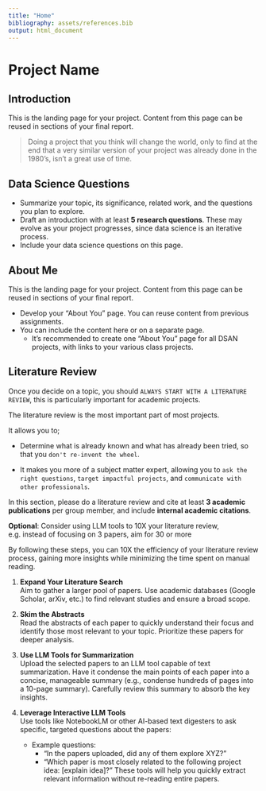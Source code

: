 ```yaml
---
title: "Home"
bibliography: assets/references.bib
output: html_document
---
```


# Project Name

## Introduction

This is the landing page for your project. Content from this page can be reused in sections of your final report.

> Doing a project that you think will change the world, only to find at the end that a very similar version of your project was already done in the 1980's, isn't a great use of time.

## Data Science Questions

-   Summarize your topic, its significance, related work, and the questions you plan to explore.
-   Draft an introduction with at least **5 research questions**. These may evolve as your project progresses, since data science is an iterative process.
-   Include your data science questions on this page.

## About Me

This is the landing page for your project. Content from this page can be reused in sections of your final report.

-   Develop your "About You" page. You can reuse content from previous assignments.
-   You can include the content here or on a separate page.
    -   It’s recommended to create one "About You" page for all DSAN projects, with links to your various class projects.

## Literature Review

Once you decide on a topic, you should `ALWAYS START WITH A LITERATURE REVIEW`, this is particularly important for academic projects.

The literature review is the most important part of most projects.

It allows you to;

-   Determine what is already known and what has already been tried, so that you `don't re-invent the wheel`.

-   It makes you more of a subject matter expert, allowing you to `ask the right questions`, `target impactful projects`, and `communicate with other professionals`.

In this section, please do a literature review and cite at least **3 academic publications** per group member, and include **internal academic citations**.

**Optional**: Consider using LLM tools to 10X your literature review, e.g. instead of focusing on 3 papers, aim for 30 or more

By following these steps, you can 10X the efficiency of your literature review process, gaining more insights while minimizing the time spent on manual reading.

1.  **Expand Your Literature Search**\
    Aim to gather a larger pool of papers. Use academic databases (Google Scholar, arXiv, etc.) to find relevant studies and ensure a broad scope.

2.  **Skim the Abstracts**\
    Read the abstracts of each paper to quickly understand their focus and identify those most relevant to your topic. Prioritize these papers for deeper analysis.

3.  **Use LLM Tools for Summarization**\
    Upload the selected papers to an LLM tool capable of text summarization. Have it condense the main points of each paper into a concise, manageable summary (e.g., condense hundreds of pages into a 10-page summary). Carefully review this summary to absorb the key insights.

4.  **Leverage Interactive LLM Tools**\
    Use tools like NotebookLM or other AI-based text digesters to ask specific, targeted questions about the papers:

    -   Example questions:
        -   "In the papers uploaded, did any of them explore XYZ?"
        -   "Which paper is most closely related to the following project idea: \[explain idea\]?" These tools will help you quickly extract relevant information without re-reading entire papers.
